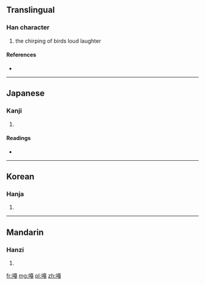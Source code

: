 ==Translingual==

===Han character===
{{Han char|rn=30|rad=口|as=12|sn=15|four=|canj=口一月戈 (RMBI)}}

# the chirping of birds loud laughter

====References====
* {{Han ref|kx=0209.151|hdz=80014.260|uh=5620|ud=22048}}

----

==Japanese==

===Kanji===
{{ja-kanji|grade=|rs=口12}}

# {{defn|lang=ja|sort=口12}}

====Readings====
* {{ja-readings|on=[[かつ]] (katsu)|kun=[[なきごえ]] (nakigoe)}}

----

==Korean==

===Hanja===
{{ko-hanja|hangeul=[[알]], [[갈]]|rv=al, gal|mr=al, kal}}

# {{defn|lang=ko|sort=口12}}

----

==Mandarin==

===Hanzi===
{{cmn-hanzi|pin=[[gā]] ([[ga1]])|wg=ka<sup>1</sup>}}

# {{defn|lang=cmn|sort=口12}}

[[fr:嘠]]
[[mg:嘠]]
[[pl:嘠]]
[[zh:嘠]]